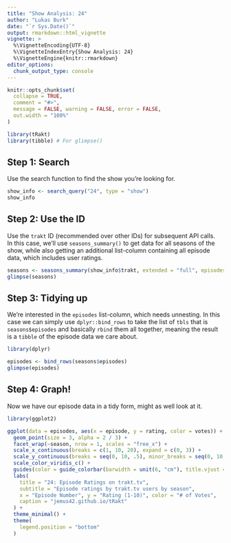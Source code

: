 ```yaml
---
title: "Show Analysis: 24"
author: "Lukas Burk"
date: "`r Sys.Date()`"
output: rmarkdown::html_vignette
vignette: >
  %\VignetteEncoding{UTF-8}
  %\VignetteIndexEntry{Show Analysis: 24}
  %\VignetteEngine{knitr::rmarkdown}
editor_options: 
  chunk_output_type: console
---
```


```r
knitr::opts_chunk$set(
  collapse = TRUE,
  comment = "#>",
  message = FALSE, warning = FALSE, error = FALSE,
  out.width = "100%"
)
```

```r
library(tRakt)
library(tibble) # For glimpse()
```

## Step 1: Search

Use the search function to find the show you're looking for.

```r
show_info <- search_query("24", type = "show")
show_info
```

## Step 2: Use the ID

Use the `trakt` ID (recommended over other IDs) for subsequent API calls.  
In this case, we'll use `seasons_summary()` to get data for all seasons of the show, while also getting an additional list-column containing all episode data, which includes user ratings.

```r
seasons <- seasons_summary(show_info$trakt, extended = "full", episodes = TRUE)
glimpse(seasons)
```

## Step 3: Tidying up

We're interested in the `episodes` list-column, which needs unnesting. In this case we can simply use `dplyr::bind_rows` to take the list of `tbls` that is `seasons$episodes` and basically `rbind` them all together, meaning the result is a `tibble` of the episode data we care about.

```r
library(dplyr)

episodes <- bind_rows(seasons$episodes)
glimpse(episodes)
```

## Step 4: Graph!

Now we have our episode data in a tidy form, might as well look at it.

```r
library(ggplot2)

ggplot(data = episodes, aes(x = episode, y = rating, color = votes)) +
  geom_point(size = 3, alpha = 2 / 3) +
  facet_wrap(~season, nrow = 1, scales = "free_x") +
  scale_x_continuous(breaks = c(1, 10, 20), expand = c(0, 3)) +
  scale_y_continuous(breaks = seq(0, 10, .5), minor_breaks = seq(0, 10, .25), limits = c(7, 9)) +
  scale_color_viridis_c() +
  guides(color = guide_colorbar(barwidth = unit(6, "cm"), title.vjust = .75)) +
  labs(
    title = "24: Episode Ratings on trakt.tv",
    subtitle = "Episode ratings by trakt.tv users by season",
    x = "Episode Number", y = "Rating (1-10)", color = "# of Votes",
    caption = "jemus42.github.io/tRakt"
  ) +
  theme_minimal() +
  theme(
    legend.position = "bottom"
  )
```

